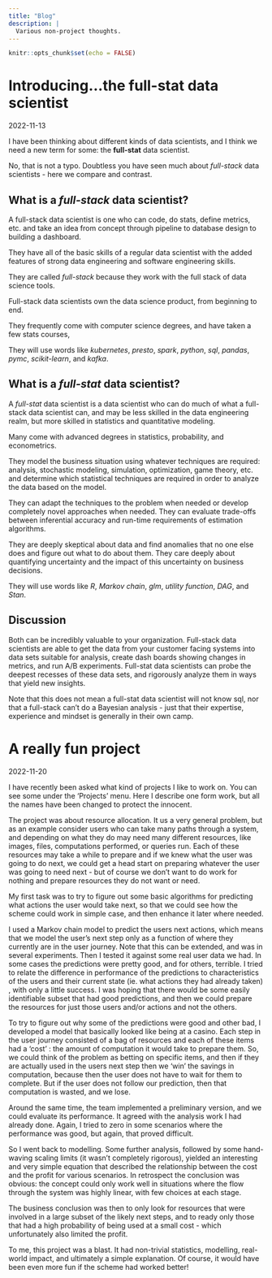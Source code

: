 ```yaml
---
title: "Blog"
description: |
  Various non-project thoughts. 
---
```


```r
knitr::opts_chunk$set(echo = FALSE)
```


# Introducing...the full-stat data scientist{#fullstat}
2022-11-13

I have been thinking about different kinds of data scientists, and I think we need a new term for some: the __full-stat__ data scientist. 

No, that is not a typo. Doubtless you have seen much about _full-stack_ data scientists - here we compare and contrast.

## What is a _full-stack_ data scientist?

A full-stack data scientist is one who can code, do stats, define metrics, etc. and take an idea from concept through pipeline to database design to building a dashboard. 

They have all of the basic skills of a regular data scientist with the added features of strong data engineering and software engineering skills. 

They are called _full-stack_ because they work with the full stack of data science tools. 

Full-stack data scientists own the data science product, from beginning to end. 

They frequently come with computer science degrees, and have taken a few stats courses, 

They will use words like _kubernetes_, _presto_, _spark_, _python_, _sql_, _pandas_, _pymc_, _scikit-learn_, and _kafka_.


## What is a _full-stat_ data scientist?

A _full-stat_ data scientist is a data scientist who can do much of what a full-stack data scientist can, and may be less skilled in the data engineering realm, but more skilled in statistics and quantitative modeling. 

Many come with advanced degrees in statistics, probability, and econometrics. 

They model the business situation using whatever techniques are required: analysis, stochastic modeling, simulation, optimization, game theory, etc. and determine which statistical techniques are required in order to analyze the data based on the model. 

They can adapt the techniques to the problem when needed or develop completely novel approaches when needed. They can evaluate trade-offs between inferential accuracy and run-time requirements of estimation algorithms. 

They are deeply skeptical about data and find anomalies that no one else does and figure out what to do about them. They care deeply about quantifying uncertainty and the impact of this uncertainty on business decisions.

They will use words like _R_, _Markov chain_, _glm_, _utility function_, _DAG_, and _Stan_. 


## Discussion

Both can be incredibly valuable to your organization. Full-stack data scientists are able to get the data from your customer facing systems into data sets suitable for analysis, create dash boards showing changes in metrics, and run A/B experiments. Full-stat data scientists can probe the deepest recesses of these data sets, and rigorously analyze them in ways that yield new insights.

Note that this does not mean a full-stat data scientist will not know sql, nor that a full-stack can't do a Bayesian analysis - just that their expertise, experience and mindset is generally in their own camp.


# A really fun project{#fun_project}
2022-11-20

I have recently been asked what kind of projects I like to work on. You can see some under the 'Projects' menu. Here I describe one form work, but all the names have been changed to protect the innocent.

The project was about resource allocation. It us a very general problem, but as an example consider users who can take many paths through a system, and depending on what they do may need many different resources, like images, files, computations performed, or queries run. Each of these resources may take a while to prepare and if we knew what the user was going to do next, we could get a head start on preparing whatever the user was going to need next - but of course we don't want to do work for nothing and prepare resources they do not want or need.

My first task was to try to figure out some basic algorithms for predicting what actions the user would take next, so that we could see how the scheme could work in simple case, and then enhance it later where needed.

I used a Markov chain model to predict the users next actions, which means that we model the user's next step only as a function of where they currently are in the user journey. Note that this can be extended, and was in several experiments. Then I tested it against some real user data we had. In some cases the predictions were pretty good, and for others, terrible. I tried to relate the difference in performance of the predictions to characteristics of the users and their current state (ie. what actions they had already taken) , with only a little success. I was hoping that there would be some easily identifiable subset that had good predictions, and then we could prepare the resources for just those users and/or actions and not the others.

To try to figure out why some of the predictions were good and other bad, I developed a model that basically looked like being at a casino. Each step in the user journey consisted of a bag of resources and each of these items had a 'cost' : the amount of computation it would take to prepare them. So, we could think of the problem as betting on specific items, and then if they are actually used in the users next step then we 'win' the savings in computation, because then the user does not have to wait for them to complete. But if the user does not follow our prediction, then that computation is wasted, and we lose. 

Around the same time, the team implemented a preliminary version, and we could evaluate its performance. It agreed with the analysis work I had already done. Again, I tried to zero in some scenarios where the performance was good, but again, that proved difficult.

So I went back to modelling. Some further analysis, followed by some hand-waving scaling limits (it wasn't completely rigorous), yielded an interesting and very simple equation that described the relationship between the cost and the profit for various scenarios. In retrospect the  conclusion was obvious: the concept could only work well in situations where the flow through the system was highly linear, with few choices at each stage.

The business conclusion was then to only look for resources that were involved in a large subset of the likely next steps, and to ready only those that had a high probability of being used at a small cost - which unfortunately also limited the profit.

To me, this project was a blast. It had non-trivial statistics, modelling, real-world impact, and ultimately a simple explanation. Of course, it would have been even more fun if the scheme had worked better!

